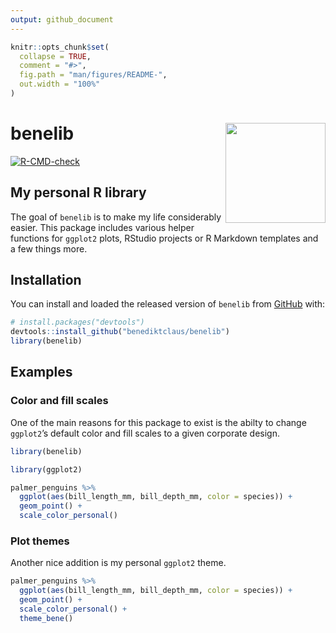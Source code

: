 ```yaml
---
output: github_document
---
```


<!-- README.md is generated from README.Rmd. Please edit that file -->

```r
knitr::opts_chunk$set(
  collapse = TRUE,
  comment = "#>",
  fig.path = "man/figures/README-",
  out.width = "100%"
)
```

# benelib <img src="man/figures/logo.png" width = "160" align="right"/>

<!-- badges: start -->
[![R-CMD-check](https://github.com/benediktclaus/benelib/workflows/R-CMD-check/badge.svg)](https://github.com/benediktclaus/benelib/actions)
<!-- badges: end -->

## My personal R library
The goal of `benelib` is to make my life considerably easier. This package includes various helper functions for `ggplot2` plots, RStudio projects or R Markdown templates and a few things more.

## Installation

You can install and loaded the released version of `benelib` from [GitHub](https://github.com/) with:

```r
# install.packages("devtools")
devtools::install_github("benediktclaus/benelib")
library(benelib)
```


## Examples
### Color and fill scales
One of the main reasons for this package to exist is the abilty to change `ggplot2`'s default color and fill scales to a given corporate design.

```r
library(benelib)
```


```r
library(ggplot2)

palmer_penguins %>% 
  ggplot(aes(bill_length_mm, bill_depth_mm, color = species)) +
  geom_point() +
  scale_color_personal()
```

### Plot themes
Another nice addition is my personal `ggplot2` theme.

```r
palmer_penguins %>% 
  ggplot(aes(bill_length_mm, bill_depth_mm, color = species)) +
  geom_point() +
  scale_color_personal() +
  theme_bene()
```

